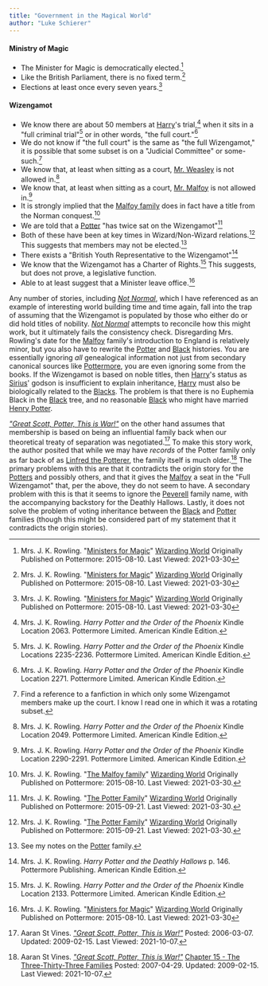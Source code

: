 ```yaml
---
title: "Government in the Magical World"
author: "Luke Schierer"
---
```


#### Ministry of Magic

* The Minister for Magic is democratically elected.[^210330-6]
* Like the British Parliament, there is no fixed term.[^210330-7]
* Elections at least once every seven years.[^210330-8]

[^210330-6]: Mrs. J. K. Rowling.
    "[Ministers for Magic](https://www.wizardingworld.com/writing-by-jk-rowling/ministers-for-magic)"
    [Wizarding World](https://www.wizardingworld.com/) Originally Published on
    Pottermore: 2015-08-10. Last Viewed: 2021-03-30

[^210330-7]: Mrs. J. K. Rowling.
    "[Ministers for Magic](https://www.wizardingworld.com/writing-by-jk-rowling/ministers-for-magic)"
    [Wizarding World](https://www.wizardingworld.com/) Originally Published on
    Pottermore: 2015-08-10. Last Viewed: 2021-03-30

[^210330-8]: Mrs. J. K. Rowling.
    "[Ministers for Magic](https://www.wizardingworld.com/writing-by-jk-rowling/ministers-for-magic)"
    [Wizarding World](https://www.wizardingworld.com/) Originally Published on
    Pottermore: 2015-08-10. Last Viewed: 2021-03-30

#### Wizengamot

* We know there are about 50 members at [Harry]'s trial,[^210329-4] when it sits
  in a "full criminal trial"[^210329-6] or in other words, "the full
  court."[^210329-7]
* We do not know if "the full court" is the same as "the full Wizengamot," it is
  possible that some subset is on a "Judicial Committee" or
  some-such.[^210329-8]
* We know that, at least when sitting as a court, [Mr. Weasley][Arthur]
  is not allowed in.[^210329-9]
* We know that, at least when sitting as a court, [Mr. Malfoy] is not allowed
  in.[^210329-10]
* It is strongly implied that the [Malfoy family] does in fact have a title from
  the Norman conquest.[^210330-2]
* We are told that a [Potter] "has twice sat on the Wizengamot"[^210330-1]
* Both of these have been at key times in Wizard/Non-Wizard
  relations.[^210517-14] This suggests that members may not be
  elected.[^210517-15]
* There exists a "British Youth Representative to the Wizengamot"[^210329-11]
* We know that the Wizengamot has a Charter of Rights.[^210329-5] This
  suggests, but does not prove, a legislative function.
* Able to at least suggest that a Minister leave office.[^210330-9]

Any number of stories, including _[Not Normal][RNN1]_, which I have referenced
as an example of interesting world building time and time again, fall into the
trap of assuming that the Wizengamot is populated by those who either do or did
hold titles of nobility.  _[Not Normal][RNN1]_ attempts to reconcile how this
might work, but it ultimately fails the consistency check.  Disregarding Mrs.
Rowling's date for the [Malfoy][] family's introduction to England is
relatively minor, but you also have to rewrite the [Potter] and [Black]
histories.  You are essentially ignoring *all* genealogical information not
just from secondary canonical sources like [Pottermore], you are even ignoring
some from the books.  If the Wizengamot is based on noble titles, then [Harry]'s
status as [Sirius]' godson is insufficient to explain inheritance, [Harry] must
also be biologically related to the [Blacks].  The problem is that there is no
Euphemia Black in the [Black] tree, and no reasonable [Black] who might have
married [Henry Potter][Henry].

[Malfoy Family]: <../../people/malfoy>

[Blacks]: <../../people/black>

_["Great Scott, Potter, This is War!"][GSP1]_ on the other hand assumes that
membership is based on being an influential family back when our theoretical
treaty of separation was negotiated.[^211007-1]  To make this story work, the
author posited that while we may have *records* of the Potter family only as far
back of as [Linfred the Potterer][Linfred], the family itself is much
older.[^211007-2]  The primary problems with this are that it contradicts the
origin story for the [Potters][Potter] and possibly others, and that it gives the
[Malfoy] a seat in the "Full Wizengamot" that, per the above, they do not
seem to have.  A secondary problem with this is that it seems to ignore the
[Peverell] family name, with the accompanying backstory for the Deathly
Hallows.  Lastly, it does not solve the problem of voting inheritance between
the [Black] and [Potter] families (though this might be considered part of
my statement that it contradicts the origin stories).

[Mr. Malfoy]: <../../people/malfoy/lucius_abraxas/>

[Harry]: <../../people/potter/harry_james>

[Henry]: <../../people/potter/henry>

[Sirius]: <../../people/black/sirius_iii>

[Arthur]: <../../people/weasley/arthur>

[Linfred]: <../../people/potter>

[Black]: <../../people/black/>

[Potter]: <../../people/potter/>

[Peverell]: <../../people/peverell/>

[Malfoy]: <../../people/malfoy/>

[GSP1]: https://aaran-st-vines.nsns.fanficauthors.net/Great_Scott_Potter_This_is_War

[GSP2]: https://aaran-st-vines.nsns.fanficauthors.net/Great_Scott_Potter_This_is_War

[Pottermore]: http://pottermore.com/

[RNN1]: https://www.fanfiction.net/s/7144149

[RNN2]: https://www.fanfiction.net/s/7144149

[^210517-15]: See my notes on the [Potter] family.

[^211007-1]: Aaran St Vines.
    _["Great Scott, Potter, This is War!"][GSP2]_
    Posted: 2006-03-07. Updated: 2009-02-15. Last Viewed: 2021-10-07.

[^211007-2]: Aaran St Vines.
    _["Great Scott, Potter, This is War!"][GSP2]_
    [Chapter 15 - The Three-Thirty-Three Families](https://aaran-st-vines.nsns.fanficauthors.net/Great_Scott_Potter_This_is_War/Chapter_Fifteen__The_ThreeThirtyThree_Families/)
    Posted: 2007-04-29. Updated: 2009-02-15. Last Viewed: 2021-10-07.

[^210329-11]: Mrs. J. K. Rowling. _Harry Potter and the Deathly Hallows_
    p. 146. Pottermore Publishing. American Kindle Edition.

[^210329-4]: Mrs. J. K. Rowling. _Harry Potter and the Order of the Phoenix_
    Kindle Location 2063. Pottermore Limited. American Kindle Edition.

[^210329-5]: Mrs. J. K. Rowling. _Harry Potter and the Order of the Phoenix_
    Kindle Location 2133. Pottermore Limited. American Kindle Edition.

[^210329-6]: Mrs. J. K. Rowling. _Harry Potter and the Order of the Phoenix_
    Kindle Locations 2235-2236. Pottermore Limited. American Kindle Edition.
[^210329-7]: Mrs. J. K. Rowling. _Harry Potter and the Order of the Phoenix_
    Kindle Location 2271. Pottermore Limited. American Kindle Edition.

[^210329-8]: Find a reference to a fanfiction in which only some Wizengamot
    members make up the court.  I know I read one in which it was a rotating
    subset.

[^210329-9]: Mrs. J. K. Rowling. _Harry Potter and the Order of the Phoenix_
    Kindle Location 2049. Pottermore Limited. American Kindle Edition.

[^210329-10]: Mrs. J. K. Rowling. _Harry Potter and the Order of the Phoenix_
    Kindle Location 2290-2291. Pottermore Limited. American Kindle Edition.

[^210517-14]: Mrs. J. K. Rowling.
    "[The Potter Family](https://www.wizardingworld.com/writing-by-jk-rowling/the-potter-family)"
    [Wizarding World](https://www.wizardingworld.com/) Originally Published on
    Pottermore: 2015-09-21. Last Viewed: 2021-03-30.

[^210330-1]: Mrs. J. K. Rowling.
    "[The Potter Family](https://www.wizardingworld.com/writing-by-jk-rowling/the-potter-family)"
    [Wizarding World](https://www.wizardingworld.com/) Originally Published on
    Pottermore: 2015-09-21. Last Viewed: 2021-03-30.

[^210330-2]: Mrs. J. K. Rowling.
    "[The Malfoy family](https://www.wizardingworld.com/writing-by-jk-rowling/the-malfoy-family)"
    [Wizarding World](https://www.wizardingworld.com/) Originally Published on
    Pottermore: 2015-08-10. Last Viewed: 2021-03-30.

[^210330-9]: Mrs. J. K. Rowling.
    "[Ministers for Magic](https://www.wizardingworld.com/writing-by-jk-rowling/ministers-for-magic)"
    [Wizarding World](https://www.wizardingworld.com/) Originally Published on
    Pottermore: 2015-08-10. Last Viewed: 2021-03-30
